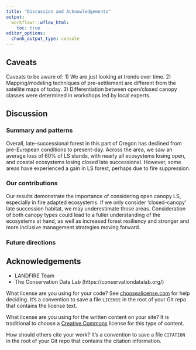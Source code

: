 ```yaml
---
title: "Discussion and Acknowledgements"
output:
  workflowr::wflow_html:
    toc: true
editor_options:
  chunk_output_type: console
---
```


## Caveats

Caveats to be aware of:
1) We are just looking at trends over time.
2) Mapping/modeling techniques of pre-settlement are different from the satellite maps of today.
3) Differentiation between open/closed canopy classes were determined in workshops led by local experts.

## Discussion

### Summary and patterns

Overall, late-successional forest in this part of Oregon has declined from pre-European conditions to present-day. Across the area, we saw an average loss of 60% of LS stands, with nearly all ecosystems losing open, and coastal ecosystems losing closed late successional. However, some areas have experienced a gain in LS forest, perhaps due to fire suppression.

### Our contributions

Our results demonstrate the importance of considering open canopy LS, especially in fire adapted ecosystems. If we only consider ‘closed-canopy’ late succession habitat, we may underestimate those areas. Consideration of both canopy types could lead to a fuller understanding of the ecosystems at hand, as well as increased forest resiliency and stronger and more inclusive management strategies moving forward.

### Future directions

## Acknowledgements

- LANDFIRE Team
- The Conservation Data Lab (https://conservationdatalab.org/)




What license are you using for your code? See [choosealicense.com][choose] for
help deciding. It's a convention to save a file `LICENSE` in the root of your
Git repo that contains the license text.

What license are you using for the written content on your site? It is
traditional to choose a [Creative Commons][cc] license for this type of content.

[choose]: https://choosealicense.com/
[cc]: https://creativecommons.org/choose/

How should others cite your work? It's a convention to save a file `CITATION`
in the root of your Git repo that contains the citation information.
